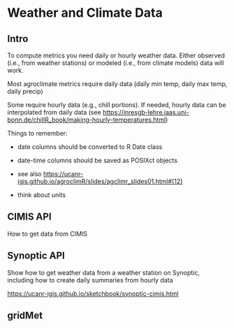 # Weather and Climate Data

## Intro

To compute metrics you need daily or hourly weather data. Either observed (i.e., from weather stations) or modeled (i.e., from climate models) data will work.

Most agroclimate metrics require daily data (daily min temp, daily max temp, daily precip)

Some require hourly data (e.g., chill portions). If needed, hourly data can be interpolated from daily data (see <https://inresgb-lehre.iaas.uni-bonn.de/chillR_book/making-hourly-temperatures.html>)

Things to remember:
 
 - date columns should be converted to R Date class
 
 - date-time columns should be saved as POSIXct objects

 - see also <https://ucanr-igis.github.io/agroclimR/slides/agclimr_slides01.html#(12)>
 
 - think about units

## CIMIS API

How to get data from CIMIS

## Synoptic API

Show how to get weather data from a weather station on Synoptic, including how to create daily summaries from hourly data

<https://ucanr-igis.github.io/sketchbook/synoptic-cimis.html>

## gridMet



